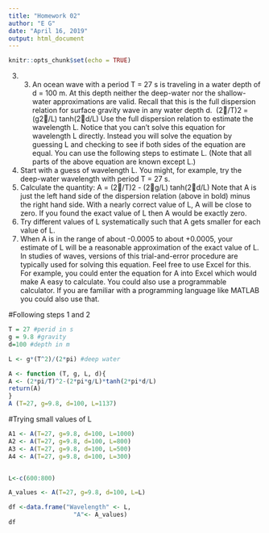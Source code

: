 ---
title: "Homework 02"
author: "E G"
date: "April 16, 2019"
output: html_document
---

```{r setup, include=FALSE}
knitr::opts_chunk$set(echo = TRUE)
```

3. 3. An ocean wave with a period T = 27 s is traveling in a water depth of d = 100 m. At this depth neither the deep-water nor the shallow-water approximations are valid. Recall that this is the full dispersion relation for surface gravity wave in any water depth d. 
 (2/T)2 = (g2/L) tanh(2d/L) 
Use the full dispersion relation to estimate the wavelength L.
Notice that you can’t solve this equation for wavelength L directly. Instead you will solve the equation by guessing L and checking to see if both sides of the equation are equal. 
You can use the following steps to estimate L. (Note that all parts of the above equation are known except L.) 
1. Start with a guess of wavelength L. You might, for example, try the deep-water wavelength with period T = 27 s. 
2. Calculate the quantity: A = (2/T)2 - (2g/L) tanh(2d/L) 
Note that A is just the left hand side of the dispersion relation (above in bold) minus the right hand side. With a nearly correct value of L, A will be close to zero. If you found the exact value of L then A would be exactly zero.
3. Try different values of L systematically such that A gets smaller for each value of L. 
4. When A is in the range of about -0.0005 to about +0.0005, your estimate of L will be a reasonable approximation of the exact value of L.  In studies of waves, versions of this trial-and-error procedure are typically used for solving this equation. 
Feel free to use Excel for this. For example, you could enter the equation for A into Excel which would make A easy to calculate. You could also use a programmable calculator.  If you are familiar with a programming language like MATLAB you could also use that.


#Following steps 1 and 2
```{r}
T = 27 #perid in s
g = 9.8 #gravity
d=100 #depth in m

L <- g*(T^2)/(2*pi) #deep water

A <- function (T, g, L, d){
A <- (2*pi/T)^2-(2*pi*g/L)*tanh(2*pi*d/L)
return(A)
}
A (T=27, g=9.8, d=100, L=1137)
```

#Trying small values of L

```{r}

A1 <- A(T=27, g=9.8, d=100, L=1000)
A2 <- A(T=27, g=9.8, d=100, L=800)
A3 <- A(T=27, g=9.8, d=100, L=500)
A4 <- A(T=27, g=9.8, d=100, L=300)


L<-c(600:800)

A_values <- A(T=27, g=9.8, d=100, L=L)

df <-data.frame("Wavelength" <- L,
                  "A"<- A_values)
df

```

